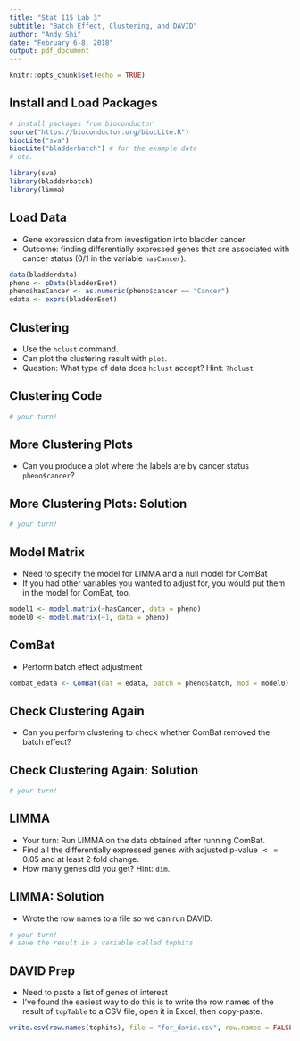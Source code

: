 ```yaml
---
title: "Stat 115 Lab 3"
subtitle: "Batch Effect, Clustering, and DAVID"
author: "Andy Shi"
date: "February 6-8, 2018"
output: pdf_document
---
```


```r
knitr::opts_chunk$set(echo = TRUE)
```

## Install and Load Packages

```r
# install packages from bioconductor
source("https://bioconductor.org/biocLite.R") 
biocLite("sva")
biocLite("bladderbatch") # for the example data
# etc.
```

```r
library(sva)
library(bladderbatch)
library(limma)
```

## Load Data

- Gene expression data from investigation into bladder cancer.
- Outcome: finding differentially expressed genes that are
associated with cancer status (0/1 in the variable `hasCancer`).

```r
data(bladderdata)
pheno <- pData(bladderEset)
pheno$hasCancer <- as.numeric(pheno$cancer == "Cancer")
edata <- exprs(bladderEset)
```

## Clustering

- Use the `hclust` command.
- Can plot the clustering result with `plot`.
- Question: What type of data does `hclust` accept? Hint: `?hclust`

## Clustering Code

```r
# your turn!
```


## More Clustering Plots

- Can you produce a plot where the labels are by cancer status `pheno$cancer`?

## More Clustering Plots: Solution

```r
# your turn!
```

## Model Matrix

- Need to specify the model for LIMMA and a null model for ComBat
- If you had other variables you wanted to adjust for, you would put
them in the model for ComBat, too.

```r
model1 <- model.matrix(~hasCancer, data = pheno)
model0 <- model.matrix(~1, data = pheno)
```

## ComBat

- Perform batch effect adjustment

```r
combat_edata <- ComBat(dat = edata, batch = pheno$batch, mod = model0)
```

## Check Clustering Again

- Can you perform clustering to check whether ComBat removed the batch
effect?

## Check Clustering Again: Solution

```r
# your turn!
```

## LIMMA

- Your turn: Run LIMMA on the data obtained after running ComBat.
- Find all the differentially expressed genes with adjusted p-value $<= 0.05$ and at least 2 fold change.
- How many genes did you get? Hint: `dim`.

## LIMMA: Solution

- Wrote the row names to a file so we can run DAVID.

```r
# your turn!
# save the result in a variable called tophits
```

## DAVID Prep

- Need to paste a list of genes of interest
- I've found the easiest way to do this is to write the row names of the result of `topTable` to a CSV file, open it in Excel, then copy-paste.

```r
write.csv(row.names(tophits), file = "for_david.csv", row.names = FALSE)
```
